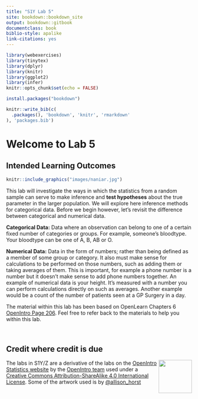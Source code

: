 ```yaml
---
title: "S1Y Lab 5"
site: bookdown::bookdown_site
output: bookdown::gitbook
documentclass: book
biblio-style: apalike
link-citations: yes
---
```


```r
library(webexercises)
library(tinytex)
library(dplyr)
library(knitr)
library(ggplot2)
library(infer)
knitr::opts_chunk$set(echo = FALSE)
```

```r
install.packages("bookdown")
```

```r
knitr::write_bib(c(
  .packages(), 'bookdown', 'knitr', 'rmarkdown'
), 'packages.bib')
```

# Welcome to Lab 5 {-}

## Intended Learning Outcomes {-}

```r
knitr::include_graphics("images/naniar.jpg")
```

This lab will investigate the ways in which the statistics from a random sample can serve to make inference and **test hypotheses** about the true parameter in the larger population. We will explore here inference methods for categorical data. Before we begin however, let's revisit the difference between categorical and numerical data.

**Categorical Data:** Data where an observation can belong to one of a certain fixed number of categories or groups. For example, someone's bloodtype. Your bloodtype can be one of A, B, AB or O. 

**Numerical Data:** Data in the form of numbers; rather than being defined as a member of some group or category. It also must make sense for calculations to be performed on those numbers, such as adding them or taking averages of them. This is important, for example a phone number is a number but it doesn't make sense to add phone numbers together. An example of numerical data is your height. It's measured with a number you can perform calculations directly on such as averages. Another example would be a count of the number of patients seen at a GP Surgery in a day. 

The material within this lab has been based on OpenLearn Chapters 6 <a href="https://www.openintro.org/redirect.php?go=os4_tablet&referrer=/stat/os4.php#page=206">OpenIntro Page 206</a>. Feel free to refer back to the materials to help you within this lab. 

<br>

## Credit where credit is due {-}

<img style="float: right;" src="images/OIBookImage.png" width="90"/>

The labs in S1Y/Z are a derivative of the labs on the  <a href="https://www.openintro.org/book/os/">OpenIntro Statistics website</a> by the <a href="https://www.openintro.org/team/"> OpenIntro team</a> used under a <a href="https://creativecommons.org/licenses/by-sa/4.0/">Creative Commons Attribution-ShareAlike 4.0 International License</a>.  Some of the artwork used is by <a href="https://github.com/allisonhorst/stats-illustrations">@allison_horst</a>

<br>
